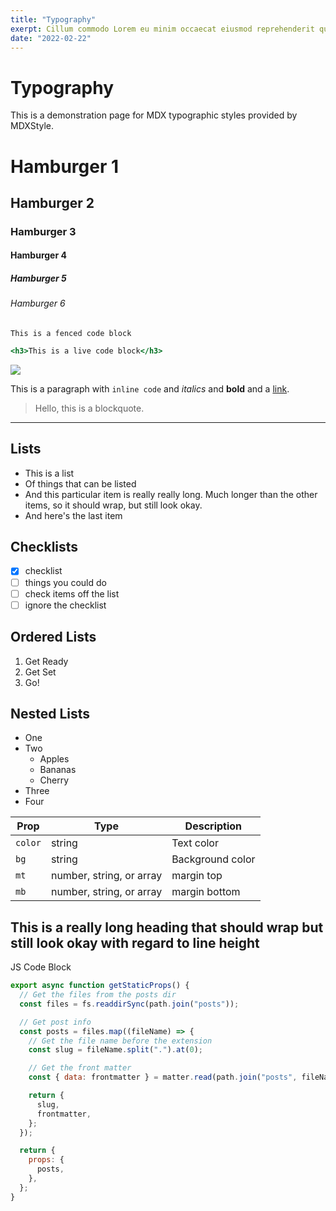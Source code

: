 ```yaml
---
title: "Typography"
exerpt: Cillum commodo Lorem eu minim occaecat eiusmod reprehenderit quis elit fugiat irure.
date: "2022-02-22"
---
```


# Typography

This is a demonstration page for MDX typographic styles provided by MDXStyle.

# Hamburger 1

## Hamburger 2

### Hamburger 3

#### Hamburger 4

##### Hamburger 5

###### Hamburger 6

```
This is a fenced code block
```

```.jsx
<h3>This is a live code block</h3>
```

![](https://jxnblk.com/mdx-go/card.png)

This is a paragraph with `inline code` and _italics_ and **bold** and a [link](#typography).

> Hello, this is a blockquote.

---

## Lists

- This is a list
- Of things that can be listed
- And this particular item is really really long. Much longer than the other items, so it should wrap, but still look okay.
- And here's the last item

## Checklists

- [x] checklist
- [ ] things you could do
- [ ] check items off the list
- [ ] ignore the checklist

## Ordered Lists

1. Get Ready
2. Get Set
3. Go!

## Nested Lists

- One
- Two
  - Apples
  - Bananas
  - Cherry
- Three
- Four

| Prop    | Type                     | Description      |
| ------- | ------------------------ | ---------------- |
| `color` | string                   | Text color       |
| `bg`    | string                   | Background color |
| `mt`    | number, string, or array | margin top       |
| `mb`    | number, string, or array | margin bottom    |

## This is a really long heading that should wrap but still look okay with regard to line height

JS Code Block

```javascript
export async function getStaticProps() {
  // Get the files from the posts dir
  const files = fs.readdirSync(path.join("posts"));

  // Get post info
  const posts = files.map((fileName) => {
    // Get the file name before the extension
    const slug = fileName.split(".").at(0);

    // Get the front matter
    const { data: frontmatter } = matter.read(path.join("posts", fileName));

    return {
      slug,
      frontmatter,
    };
  });

  return {
    props: {
      posts,
    },
  };
}
```
